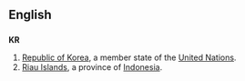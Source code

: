 ==English==
==={{abbreviation}}===
'''KR'''
#[[Republic of Korea]], a member state of the [[United Nations]].
#[[Riau Islands]], a province of [[Indonesia]].